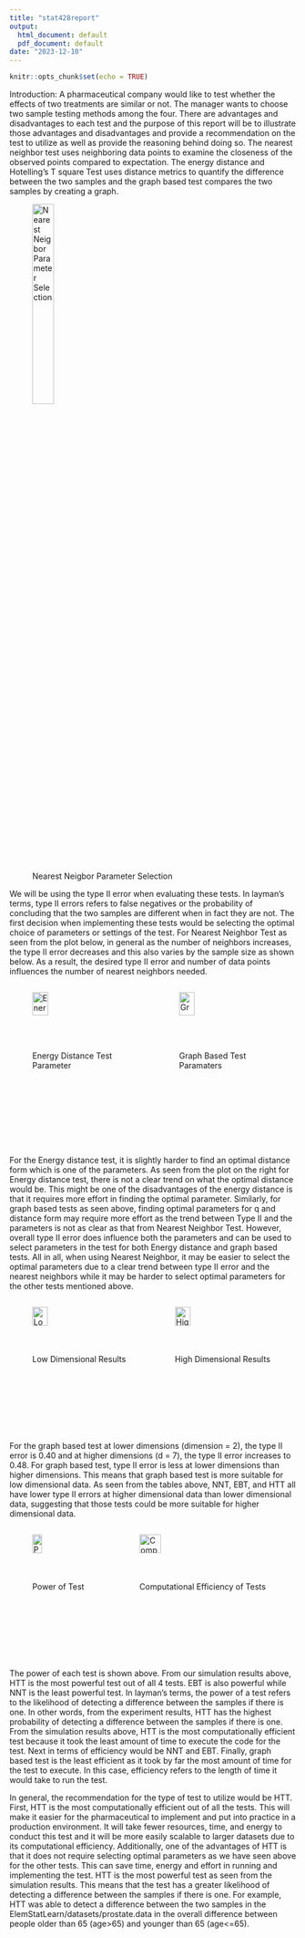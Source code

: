 ```yaml
---
title: "stat428report"
output:
  html_document: default
  pdf_document: default
date: "2023-12-10"
---
```


```r
knitr::opts_chunk$set(echo = TRUE)
```

Introduction: A pharmaceutical company would like to test whether the effects of two treatments are similar or not. The manager wants to choose two sample testing methods among the four. There are advantages and disadvantages to each test and the purpose of this report will be to illustrate those advantages and disadvantages and provide a recommendation on the test to utilize as well as provide the reasoning behind doing so. The nearest neighbor test uses neighboring data points to examine the closeness of the observed points compared to expectation. The energy distance and Hotelling’s T square Test uses distance metrics to quantify the difference between the two samples and the graph based test compares the two samples by creating a graph. 

![Nearest Neigbor Parameter Selection](pic1.png){width=30%}


We will be using the type II error when evaluating these tests. In layman’s terms, type II errors refers to false negatives or the probability of concluding that the two samples are different when in fact they are not. The first decision when implementing these tests would be selecting the optimal choice of parameters or settings of the test. For Nearest Neighbor Test as seen from the plot below, in general as the number of neighbors increases, the type II error decreases and this also varies by the sample size as shown below. As a result, the desired type II error and number of data points influences the number of nearest neighbors needed. 

<div style="display: flex; justify-content: space-between;">

![Energy Distance Test Parameter](pic2.png){width=40%}

![Graph Based Test Paramaters](pic3.png){width=40%}

</div>

For the Energy distance test, it is slightly harder to find an optimal distance form which is one of the parameters. As seen from the plot on the right for Energy distance test, there is not a clear trend on what the optimal distance would be. This might be one of the disadvantages of the energy distance is that it requires more effort in finding the optimal parameter. Similarly, for graph based tests as seen above, finding optimal parameters for q and distance form may require more effort as the trend between Type II and the parameters is not as clear as that from Nearest Neighbor Test. However, overall type II error does influence both the parameters and can be used to select parameters in the test for both Energy distance and graph based tests. All in all, when using Nearest Neighbor, it may be easier to select the optimal parameters due to a clear trend between type II error and the nearest neighbors while it may be harder to select optimal parameters for the other tests mentioned above. 

<div style="display: flex; justify-content: space-between;">

![Low Dimensional Results](pic4.png){width=40%}

![High Dimensional Results](pic5.png){width=40%}

</div>

For the graph based test at lower dimensions (dimension = 2), the type II error is 0.40 and at higher dimensions (d = 7), the type II error increases to 0.48. For graph based test, type II error is less at lower dimensions than higher dimensions. This means that graph based test is more suitable for low dimensional data. As seen from the tables above, NNT, EBT, and HTT all have lower type II errors at higher dimensional data than lower dimensional data, suggesting that those tests could be more suitable for higher dimensional data.

<div style="display: flex; justify-content: space-between;">

![Power of Test](pic10.png){width=40%}

![Computational Efficiency of Tests](pic12.png){width=40%}

</div>

The power of each test is shown above. From our simulation results above, HTT is the most powerful test out of all 4 tests. EBT is also powerful while NNT is the least powerful test. In layman's terms, the power of a test refers to the likelihood of detecting a difference between the samples if there is one. In other words, from the experiment results, HTT has the highest probability of detecting a difference between the samples if there is one. From the simulation results above, HTT is the most computationally efficient test because it took the least amount of time to execute the code for the test. Next in terms of efficiency would be NNT and EBT. Finally, graph based test is the least efficient as it took by far the most amount of time for the test to execute. In this case, efficiency refers to the length of time it would take to run the test. 

In general, the recommendation for the type of test to utilize would be HTT. First, HTT is the most computationally efficient out of all the tests. This will make it easier for the pharmaceutical to implement and put into practice in a production environment. It will take fewer resources, time, and energy to conduct this test and it will be more easily scalable to larger datasets due to its computational efficiency. Additionally, one of the advantages of HTT is that it does not require selecting optimal parameters as we have seen above for the other tests. This can save time, energy and effort in running and implementing the test. HTT is the most powerful test as seen from the simulation results. This means that the test has a greater likelihood of detecting a difference between the samples if there is one. For example, HTT was able to detect a difference between the two samples in the ElemStatLearn/datasets/prostate.data in the overall difference between people older than 65 (age>65) and younger than 65 (age<=65). 




